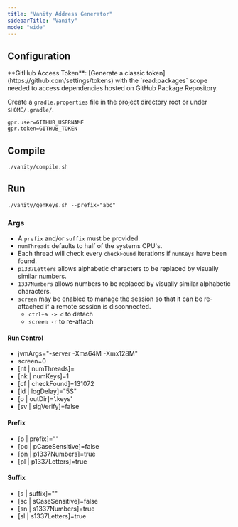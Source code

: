 ```yaml
---
title: "Vanity Address Generator"
sidebarTitle: "Vanity"
mode: "wide"
---
```


<Card title="GitHub Repository" icon="github" horizontal={true} href="https://github.com/sava-software/sava/tree/main/vanity#vanity-address-generator" />

## Configuration

<Info>
  **GitHub Access Token**: [Generate a classic token](https://github.com/settings/tokens) with the `read:packages` scope needed to access
  dependencies hosted on GitHub Package Repository.
</Info>

Create a `gradle.properties` file in the project directory root or under `$HOME/.gradle/`.

```properties
gpr.user=GITHUB_USERNAME
gpr.token=GITHUB_TOKEN
```

## Compile

```shell
./vanity/compile.sh
```

## Run

```shell
./vanity/genKeys.sh --prefix="abc"
```

### Args

* A `prefix` and/or `suffix` must be provided.
* `numThreads` defaults to half of the systems CPU's.
* Each thread will check every `checkFound` iterations if `numKeys` have been found.
* `p1337Letters` allows alphabetic characters to be replaced by visually similar numbers.
* `1337Numbers` allows numbers to be replaced by visually similar alphabetic characters.
* `screen` may be enabled to manage the session so that it can be re-attached if a remote session is disconnected.
    * `ctrl+a -> d` to detach
    * `screen -r` to re-attach

#### Run Control

- jvmArgs="-server -Xms64M -Xmx128M"
- screen=0
- [nt | numThreads]=
- [nk | numKeys]=1
- [cf | checkFound]=131072
- [ld | logDelay]="5S"
- [o | outDir]='.keys'
- [sv | sigVerify]=false

#### Prefix

- [p | prefix]=""
- [pc | pCaseSensitive]=false
- [pn | p1337Numbers]=true
- [pl | p1337Letters]=true

#### Suffix

- [s | suffix]=""
- [sc | sCaseSensitive]=false
- [sn | s1337Numbers]=true
- [sl | s1337Letters]=true
